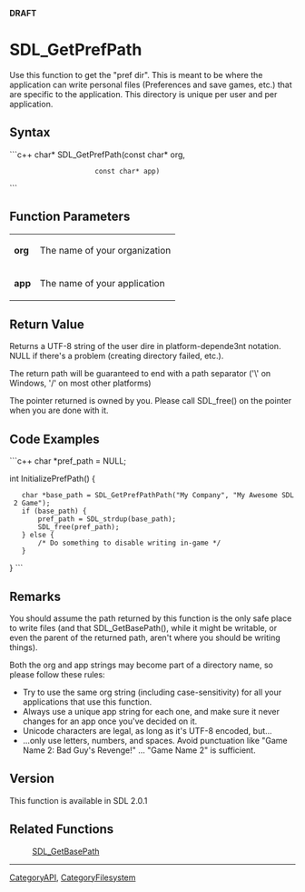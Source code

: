 <!-- pragma section-numbers off -->
<!-- pragma camelcase off -->
'''DRAFT'''

= SDL_GetPrefPath =
Use this function to get the "pref dir". This is meant to be where the application can write personal files (Preferences and save games, etc.) that are specific to the application.  This directory is unique per user and per application.



== Syntax ==
```c++
char* SDL_GetPrefPath(const char* org,
                      const char* app)
```

== Function Parameters ==
{|
|'''org'''
|The name of your organization
|-
|'''app'''
|The name of your application
|}


== Return Value ==
Returns a UTF-8 string of the user dire in platform-depende3nt notation. NULL if there's a problem (creating directory failed, etc.).

The return path will be guaranteed to end with a path separator ('\' on Windows, '/' on most other platforms)

The pointer returned is owned by you. Please call SDL_free() on the pointer when you are done with it.

== Code Examples ==
```c++
char *pref_path = NULL;

int InitializePrefPath() {
    char *base_path = SDL_GetPrefPathPath("My Company", "My Awesome SDL 2 Game");
    if (base_path) {
        pref_path = SDL_strdup(base_path);
        SDL_free(pref_path);
    } else {
        /* Do something to disable writing in-game */
    }
}
```


== Remarks ==
You should assume the path returned by this function is the only safe place to write files (and that SDL_GetBasePath(), while it might be writable, or even the parent of the returned path, aren't where you should be writing things).

Both the org and app strings may become part of a directory name, so please follow these rules:

* Try to use the same org string (including case-sensitivity) for all your applications that use this function.
* Always use a unique app string for each one, and make sure it never changes for an app once you've decided on it.
* Unicode characters are legal, as long as it's UTF-8 encoded, but...
* ...only use letters, numbers, and spaces. Avoid punctuation like "Game Name 2: Bad Guy's Revenge!" ... "Game Name 2" is sufficient.

== Version ==
This function is available in SDL 2.0.1

== Related Functions ==
:[[SDL_GetBasePath]]

----
[[CategoryAPI]], [[CategoryFilesystem]]
